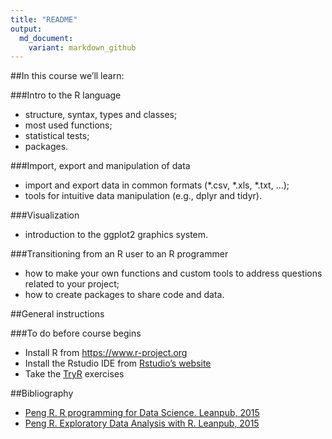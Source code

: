 ```yaml
---
title: "README"
output: 
  md_document:
    variant: markdown_github
---
```


##In this course we'll learn:

###Intro to the R language
 
* structure, syntax, types and classes;
* most used functions;
* statistical tests;
* packages.

###Import, export and manipulation of data

* import and export data in common formats (\*.csv, \*.xls, \*.txt, …);
* tools for intuitive data manipulation (e.g., dplyr and tidyr).

###Visualization 

* introduction to the ggplot2 graphics system.

###Transitioning from an R user to an R programmer

* how to make your own functions and custom tools to address questions related to your project;
* how to create packages to share code and data. 


##General instructions

###To do before course begins

* Install R from [https://www.r-project.org](https://www.r-project.org)
* Install the Rstudio IDE from [Rstudio's website](https://www.rstudio.com/products/RStudio/#Desktop)
* Take the [TryR](http://tryr.codeschool.com) exercises

##Bibliography

* [Peng R. R programming for Data Science. Leanpub, 2015](https://leanpub.com/rprogramming)
* [Peng R. Exploratory Data Analysis with R. Leanpub, 2015](https://leanpub.com/exdata)